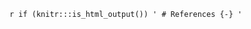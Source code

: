 `r if (knitr:::is_html_output()) '
# References {-}
'`

<!-- This creates the index in the book. Use \index{Term} throughout the document to add items here. -->
\printindex
